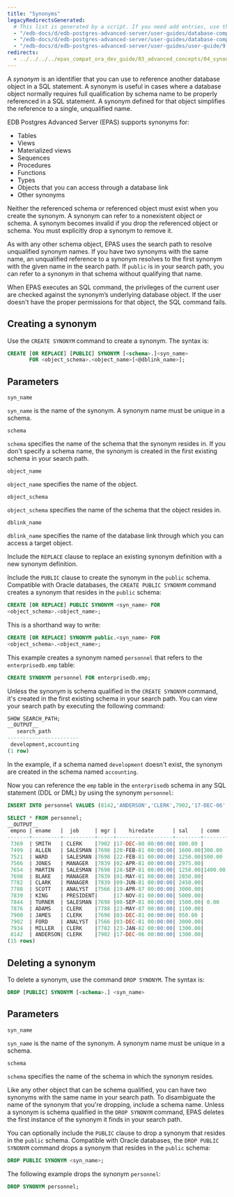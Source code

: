 ```yaml
---
title: "Synonyms"
legacyRedirectsGenerated:
  # This list is generated by a script. If you need add entries, use the `legacyRedirects` key.
  - "/edb-docs/d/edb-postgres-advanced-server/user-guides/database-compatibility-for-oracle-developers-guide/9.6/Database_Compatibility_for_Oracle_Developers_Guide_v9.6.1.021.html"
  - "/edb-docs/d/edb-postgres-advanced-server/user-guides/database-compatibility-for-oracle-developers-guide/9.5/Database_Compatibility_for_Oracle_Developers_Guide.1.021.html"
  - "/edb-docs/d/edb-postgres-advanced-server/user-guides/user-guide/9.5/EDB_Postgres_Enterprise_Guide.1.035.html"
redirects:
  - ../../../../epas_compat_ora_dev_guide/03_advanced_concepts/04_synonyms #generated for docs/epas/reorg-role-use-case-mode
---
```


<div id="synonyms" class="registered_link"></div>

A *synonym* is an identifier that you can use to reference another database object in a SQL statement. A synonym is useful in cases where a database object normally requires full qualification by schema name to be properly referenced in a SQL statement. A synonym defined for that object simplifies the reference to a single, unqualified name.

EDB Postgres Advanced Server (EPAS) supports synonyms for:

-   Tables
-   Views
-   Materialized views
-   Sequences
-   Procedures
-   Functions
-   Types
-   Objects that you can access through a database link
-   Other synonyms

Neither the referenced schema or referenced object must exist when you create the synonym. A synonym can refer to a nonexistent object or schema. A synonym becomes invalid if you drop the referenced object or schema. You must explicitly drop a synonym to remove it.

As with any other schema object, EPAS uses the search path to resolve unqualified synonym names. If you have two synonyms with the same name, an unqualified reference to a synonym resolves to the first synonym with the given name in the search path. If `public` is in your search path, you can refer to a synonym in that schema without qualifying that name.

When EPAS executes an SQL command, the privileges of the current user are checked against the synonym’s underlying database object. If the user doesn't have the proper permissions for that object, the SQL command fails.

## Creating a synonym

Use the `CREATE SYNONYM` command to create a synonym. The syntax is:

```sql
CREATE [OR REPLACE] [PUBLIC] SYNONYM [<schema>.]<syn_name>
       FOR <object_schema>.<object_name>[<@dblink_name>];
```

## Parameters

`syn_name`

`syn_name` is the name of the synonym. A synonym name must be unique in a schema.

`schema`

`schema` specifies the name of the schema that the synonym resides in. If you don't specify a schema name, the synonym is created in the first existing schema in your search path.

`object_name`

`object_name` specifies the name of the object.

`object_schema`

`object_schema` specifies the name of the schema that the object resides in.

`dblink_name`

`dblink_name` specifies the name of the database link through which you can access a target object.

Include the `REPLACE` clause to replace an existing synonym definition with a new synonym definition.

Include the `PUBLIC` clause to create the synonym in the `public` schema. Compatible with Oracle databases, the `CREATE PUBLIC SYNONYM` command creates a synonym that resides in the `public` schema:

```sql
CREATE [OR REPLACE] PUBLIC SYNONYM <syn_name> FOR
<object_schema>.<object_name>;
```

This is a shorthand way to write:

```sql
CREATE [OR REPLACE] SYNONYM public.<syn_name> FOR
<object_schema>.<object_name>;
```

This example creates a synonym named `personnel` that refers to the `enterprisedb.emp` table:

```sql
CREATE SYNONYM personnel FOR enterprisedb.emp;
```

Unless the synonym is schema qualified in the `CREATE SYNONYM` command, it's created in the first existing schema in your search path. You can view your search path by executing the following command:

```sql
SHOW SEARCH_PATH;
__OUTPUT__
   search_path
-----------------------
 development,accounting
(1 row)
```

In the example, if a schema named `development` doesn't exist, the synonym are created in the schema named `accounting`.

Now you can reference the `emp` table in the `enterprisedb` schema in any SQL statement (DDL or DML) by using the synonym `personnel`:

```sql
INSERT INTO personnel VALUES (8142,'ANDERSON','CLERK',7902,'17-DEC-06',1300,NULL,20);

SELECT * FROM personnel;
__OUTPUT__
 empno | ename   |  job     | mgr |    hiredate      | sal    | comm  |deptno
-------+---------+----------+-----+------------------+--------+-------+------
 7369  | SMITH   | CLERK    |7902 |17-DEC-80 00:00:00| 800.00 |       |  20
 7499  | ALLEN   | SALESMAN |7698 |20-FEB-81 00:00:00| 1600.00|300.00 |  30
 7521  | WARD    | SALESMAN |7698 |22-FEB-81 00:00:00| 1250.00|500.00 |  30
 7566  | JONES   | MANAGER  |7839 |02-APR-81 00:00:00| 2975.00|       |  20
 7654  | MARTIN  | SALESMAN |7698 |28-SEP-81 00:00:00| 1250.00|1400.00|  30
 7698  | BLAKE   | MANAGER  |7839 |01-MAY-81 00:00:00| 2850.00|       |  30
 7782  | CLARK   | MANAGER  |7839 |09-JUN-81 00:00:00| 2450.00|       |  10
 7788  | SCOTT   | ANALYST  |7566 |19-APR-87 00:00:00| 3000.00|       |  20
 7839  | KING    | PRESIDENT|     |17-NOV-81 00:00:00| 5000.00|       |  10
 7844  | TURNER  | SALESMAN |7698 |08-SEP-81 00:00:00| 1500.00| 0.00  |  30
 7876  | ADAMS   | CLERK    |7788 |23-MAY-87 00:00:00| 1100.00|       |  20
 7900  | JAMES   | CLERK    |7698 |03-DEC-81 00:00:00| 950.00 |       |  30
 7902  | FORD    | ANALYST  |7566 |03-DEC-81 00:00:00| 3000.00|       |  20
 7934  | MILLER  | CLERK    |7782 |23-JAN-82 00:00:00| 1300.00|       |  10
 8142  | ANDERSON| CLERK    |7902 |17-DEC-06 00:00:00| 1300.00|       |  20
(15 rows)
```

## Deleting a synonym

To delete a synonym, use the command `DROP SYNONYM`. The syntax is:

```sql
DROP [PUBLIC] SYNONYM [<schema>.] <syn_name>
```

## Parameters

`syn_name`

`syn_name` is the name of the synonym. A synonym name must be unique in a schema.

`schema`

`schema` specifies the name of the schema in which the synonym resides.

Like any other object that can be schema qualified, you can have two synonyms with the same name in your search path. To disambiguate the name of the synonym that you're dropping, include a schema name. Unless a synonym is schema qualified in the `DROP SYNONYM` command, EPAS deletes the first instance of the synonym it finds in your search path.

You can optionally include the `PUBLIC` clause to drop a synonym that resides in the `public` schema. Compatible with Oracle databases, the `DROP PUBLIC SYNONYM` command drops a synonym that resides in the `public` schema:

```sql
DROP PUBLIC SYNONYM <syn_name>;
```

The following example drops the synonym `personnel`:

```sql
DROP SYNONYM personnel;
```
